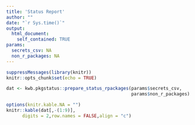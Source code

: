 ```yaml
---
title: 'Status Report'
author: ""
date: "`r Sys.time()`"
output: 
  html_document:
    self_contained: TRUE
params:
  secrets_csv: NA
  non_r_packages: NA
---
```



```r

suppressMessages(library(knitr))
knitr::opts_chunk$set(echo = TRUE)

dat <- kwb.pkgstatus::prepare_status_rpackages(params$secrets_csv, 
                                               params$non_r_packages)

```

```r


options(knitr.kable.NA = "")
knitr::kable(dat[,-(1:9)],
      digits = 2,row.names = FALSE,align = "c") 
```
